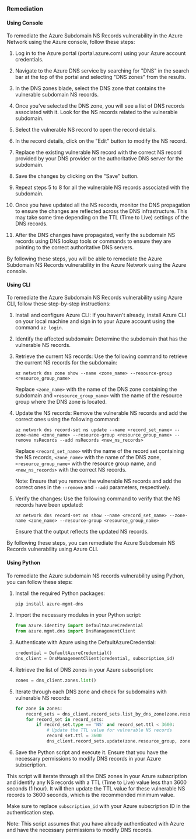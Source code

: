 ### Remediation

#### Using Console

To remediate the Azure Subdomain NS Records vulnerability in the Azure Network using the Azure console, follow these steps:

1. Log in to the Azure portal (portal.azure.com) using your Azure account credentials.

2. Navigate to the Azure DNS service by searching for "DNS" in the search bar at the top of the portal and selecting "DNS zones" from the results.

3. In the DNS zones blade, select the DNS zone that contains the vulnerable subdomain NS records.

4. Once you've selected the DNS zone, you will see a list of DNS records associated with it. Look for the NS records related to the vulnerable subdomain.

5. Select the vulnerable NS record to open the record details.

6. In the record details, click on the "Edit" button to modify the NS record.

7. Replace the existing vulnerable NS record with the correct NS record provided by your DNS provider or the authoritative DNS server for the subdomain.

8. Save the changes by clicking on the "Save" button.

9. Repeat steps 5 to 8 for all the vulnerable NS records associated with the subdomain.

10. Once you have updated all the NS records, monitor the DNS propagation to ensure the changes are reflected across the DNS infrastructure. This may take some time depending on the TTL (Time to Live) settings of the DNS records.

11. After the DNS changes have propagated, verify the subdomain NS records using DNS lookup tools or commands to ensure they are pointing to the correct authoritative DNS servers.

By following these steps, you will be able to remediate the Azure Subdomain NS Records vulnerability in the Azure Network using the Azure console.

#### Using CLI

To remediate the Azure Subdomain NS Records vulnerability using Azure CLI, follow these step-by-step instructions:

1. Install and configure Azure CLI: If you haven't already, install Azure CLI on your local machine and sign in to your Azure account using the command `az login`.

2. Identify the affected subdomain: Determine the subdomain that has the vulnerable NS records.

3. Retrieve the current NS records: Use the following command to retrieve the current NS records for the subdomain:
   ```
   az network dns zone show --name <zone_name> --resource-group <resource_group_name>
   ```

   Replace `<zone_name>` with the name of the DNS zone containing the subdomain and `<resource_group_name>` with the name of the resource group where the DNS zone is located.

4. Update the NS records: Remove the vulnerable NS records and add the correct ones using the following command:
   ```
   az network dns record-set ns update --name <record_set_name> --zone-name <zone_name> --resource-group <resource_group_name> --remove nsRecords --add nsRecords <new_ns_records>
   ```

   Replace `<record_set_name>` with the name of the record set containing the NS records, `<zone_name>` with the name of the DNS zone, `<resource_group_name>` with the resource group name, and `<new_ns_records>` with the correct NS records.

   Note: Ensure that you remove the vulnerable NS records and add the correct ones in the `--remove` and `--add` parameters, respectively.

5. Verify the changes: Use the following command to verify that the NS records have been updated:
   ```
   az network dns record-set ns show --name <record_set_name> --zone-name <zone_name> --resource-group <resource_group_name>
   ```

   Ensure that the output reflects the updated NS records.

By following these steps, you can remediate the Azure Subdomain NS Records vulnerability using Azure CLI.

#### Using Python

To remediate the Azure subdomain NS records vulnerability using Python, you can follow these steps:

1. Install the required Python packages:
   ```bash
   pip install azure-mgmt-dns
   ```

2. Import the necessary modules in your Python script:
   ```python
   from azure.identity import DefaultAzureCredential
   from azure.mgmt.dns import DnsManagementClient
   ```

3. Authenticate with Azure using the DefaultAzureCredential:
   ```python
   credential = DefaultAzureCredential()
   dns_client = DnsManagementClient(credential, subscription_id)
   ```

4. Retrieve the list of DNS zones in your Azure subscription:
   ```python
   zones = dns_client.zones.list()
   ```

5. Iterate through each DNS zone and check for subdomains with vulnerable NS records:
   ```python
   for zone in zones:
       record_sets = dns_client.record_sets.list_by_dns_zone(zone.resource_group, zone.name)
       for record_set in record_sets:
           if record_set.type == 'NS' and record_set.ttl < 3600:
               # Update the TTL value for vulnerable NS records
               record_set.ttl = 3600
               dns_client.record_sets.update(zone.resource_group, zone.name, record_set.name, record_set.type, record_set)
   ```

6. Save the Python script and execute it. Ensure that you have the necessary permissions to modify DNS records in your Azure subscription.

This script will iterate through all the DNS zones in your Azure subscription and identify any NS records with a TTL (Time to Live) value less than 3600 seconds (1 hour). It will then update the TTL value for these vulnerable NS records to 3600 seconds, which is the recommended minimum value.

Make sure to replace `subscription_id` with your Azure subscription ID in the authentication step.

Note: This script assumes that you have already authenticated with Azure and have the necessary permissions to modify DNS records.

